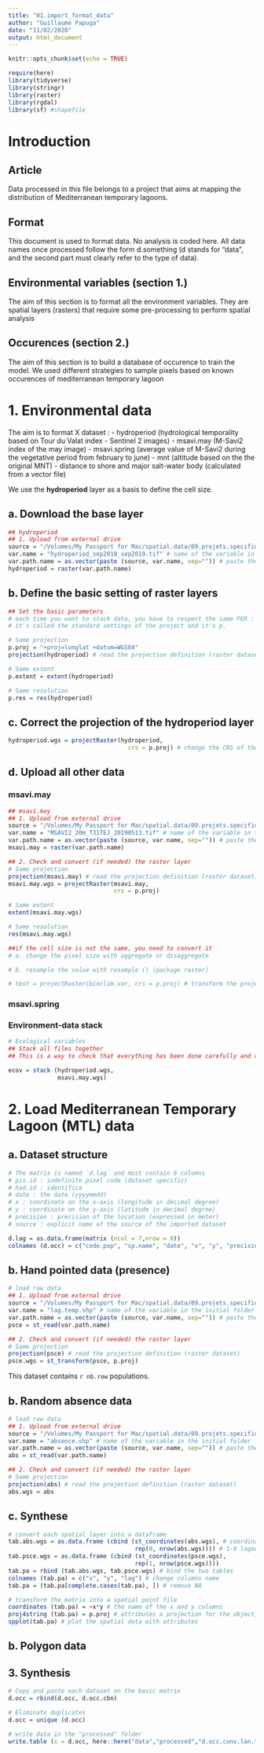 ```yaml
---
title: "01.import_format_data"
author: "Guillaume Papuga"
date: "11/02/2020"
output: html_document
---
```


```r
knitr::opts_chunk$set(echo = TRUE)
```

```r
require(here)
library(tidyverse)
library(stringr)
library(raster)
library(rgdal)
library(sf) #shapefile
```


# Introduction
## Article
Data processed in this file belongs to a project that aims at mapping the distribution of Mediterranean temporary lagoons. 


## Format
This document is used to format data. No analysis is coded here.
All data names once processed follow the form d.something (d stands for "data", and the second part must clearly refer to the type of data).

## Environmental variables (section 1.)
The aim of this section is to format all the environment variables. They are spatial layers (rasters) that require some pre-processing to perform spatial analysis

## Occurences (section 2.)
The aim of this section is to build a database of occurence to train the model. We used different strategies to sample pixels based on known occurences of mediterranean temporary lagoon 

# 1. Environmental data
The aim is to format X dataset : 
- hydroperiod (hydrological temporality based on Tour du Valat index - Sentinel 2 images)
- msavi.may (M-Savi2 index of the may image)
- msavi.spring (average value of M-Savi2 during the vegetative period from february to june)
- mnt (altitude based on the the original MNT)
- distance to shore and major salt-water body (calculated from a vector file)

We use the **hydroperiod** layer as a basis to define the cell size.

## a. Download the base layer
```r
## hydroperiod
## 1. Upload from external drive
source = "/Volumes/My Passport for Mac/spatial.data/09.projets.specifiques/couches_lag.temp/raw.layers/" # folder path
var.name = "hydroperiod_sep2018_sep2019.tif" # name of the variable in the initial folder
var.path.name = as.vector(paste (source, var.name, sep="")) # paste the right name
hydroperiod = raster(var.path.name)
```

## b. Define the basic setting of raster layers
```r
## Set the basic parameters
# each time you want to stack data, you have to respect the same PER : PROJECTION - EXTENT - RESOLUTION
# it's called the standard settings of the project and it's p.

# Same projection
p.proj = "+proj=longlat +datum=WGS84"
projection(hydroperiod) # read the projection definition (raster dataset)

# Same extent
p.extent = extent(hydroperiod)

# Same resolution 
p.res = res(hydroperiod)
```

## c. Correct the projection of the hydroperiod layer
```r
hydroperiod.wgs = projectRaster(hydroperiod,
                                  crs = p.proj) # change the CRS of the raster to WGS84
```


## d. Upload all other data
### msavi.may
```r
## msavi.may
## 1. Upload from external drive
source = "/Volumes/My Passport for Mac/spatial.data/09.projets.specifiques/couches_lag.temp/raw.layers/MSAVI2/" # folder path
var.name = "MSAVI2_20m_T31TEJ_20190513.tif" # name of the variable in the initial folder
var.path.name = as.vector(paste (source, var.name, sep="")) # paste the right name
msavi.may = raster(var.path.name)

## 2. Check and convert (if needed) the raster layer
# Same projection
projection(msavi.may) # read the projection definition (raster dataset)
msavi.may.wgs = projectRaster(msavi.may,
                              crs = p.proj) 

# Same extent
extent(msavi.may.wgs)

# Same resolution 
res(msavi.may.wgs)

##if the cell size is not the same, you need to convert it
# a. change the pixel size with aggregate or disaggregate

# b. resample the value with resample () (package raster)

# test = projectRaster(bioclim.var, crs = p.proj) # transform the projection into a new one (raster dataset)
```

### msavi.spring



### Environment-data stack
```r
# Ecological variables
## Stack all files together
## This is a way to check that everything has been done carefully and raster layers are compatible

ecov = stack (hydroperiod.wgs, 
              msavi.may.wgs)
```




# 2. Load Mediterranean Temporary Lagoon (MTL) data
## a. Dataset structure
```r
# The matrix is named `d.lag` and must contain 6 columns
# pix.id : indefinite pixel code (dataset specific)
# had.id : identifica
# date : the date (yyyymmdd)
# x : coordinate on the x-axis (longitude in decimal degree)
# y : coordinate on the y-axis (latitude in decimal degree)
# precision : precision of the location (expressed in meter)
# source : explicit name of the source of the imported dataset

d.lag = as.data.frame(matrix (ncol = 7,nrow = 0))
colnames (d.occ) = c("code.pop", "sp.name", "date", "x", "y", "precision", "source")
```


## b. Hand pointed data (presence)
```r
# load raw data
## 1. Upload from external drive
source = "/Volumes/My Passport for Mac/spatial.data/09.projets.specifiques/couches_lag.temp/raw.layers/" # folder path
var.name = "lag.temp.shp" # name of the variable in the initial folder
var.path.name = as.vector(paste (source, var.name, sep="")) # paste the right name
psce = st_read(var.path.name)

## 2. Check and convert (if needed) the raster layer
# Same projection
projection(psce) # read the projection definition (raster dataset)
psce.wgs = st_transform(psce, p.proj)
```

This dataset contains `r nb.row` populations.

## b. Random absence data
```r
# load raw data
## 1. Upload from external drive
source = "/Volumes/My Passport for Mac/spatial.data/09.projets.specifiques/couches_lag.temp/raw.layers/" # folder path
var.name = "absence.shp" # name of the variable in the initial folder
var.path.name = as.vector(paste (source, var.name, sep="")) # paste the right name
abs = st_read(var.path.name)

## 2. Check and convert (if needed) the raster layer
# Same projection
projection(abs) # read the projection definition (raster dataset)
abs.wgs = abs
```

## c. Synthese
```r
# convert each spatial layer into a dataframe
tab.abs.wgs = as.data.frame (cbind (st_coordinates(abs.wgs), # coordinates of each point in the vector
                                    rep(0, nrow(abs.wgs)))) # 1-0 lagoon value
tab.psce.wgs = as.data.frame (cbind (st_coordinates(psce.wgs), 
                                    rep(1, nrow(psce.wgs))))
tab.pa = rbind (tab.abs.wgs, tab.psce.wgs) # bind the two tables
colnames (tab.pa) = c("x", "y", "lag") # change columns name
tab.pa = (tab.pa[complete.cases(tab.pa), ]) # remove NA

# transform the matrix into a spatial point file
coordinates (tab.pa) = ~x*y # the name of the x and y columns
proj4string (tab.pa) = p.proj # attributes a projection for the object, it DOES NOT reproject
spplot(tab.pa) # plot the spatial data with attributes
```


## b. Polygon data

## 3. Synthesis
```r
# Copy and paste each dataset on the basic matrix
d.occ = rbind(d.occ, d.occ.cbn)

# Eliminate duplicates
d.occ = unique (d.occ)

# write data in the "processed" folder
write.table (x = d.occ, here::here("data","processed","d.occ.conv.lan.txt"), sep = ";", dec = ".")
```

